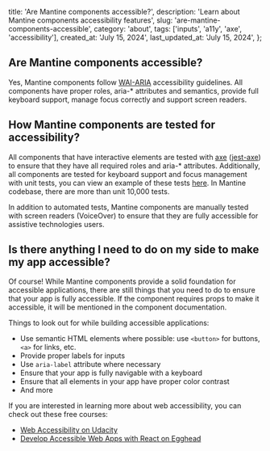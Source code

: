 
  title: 'Are Mantine components accessible?',
  description:
    'Learn about Mantine components accessibility features',
  slug: 'are-mantine-components-accessible',
  category: 'about',
  tags: ['inputs', 'a11y', 'axe', 'accessibility'],
  created_at: 'July 15, 2024',
  last_updated_at: 'July 15, 2024',
};


## Are Mantine components accessible?

Yes, Mantine components follow [WAI-ARIA](https://www.w3.org/WAI/standards-guidelines/aria/)
accessibility guidelines. All components have proper roles, aria-\* attributes and semantics,
provide full keyboard support, manage focus correctly and support screen readers.

## How Mantine components are tested for accessibility?

All components that have interactive elements are tested with [axe](https://www.deque.com/axe/)
([jest-axe](https://www.npmjs.com/package/jest-axe)) to ensure that they have all required
roles and aria-\* attributes. Additionally, all components are tested for keyboard support
and focus management with unit tests, you can view an example of these tests [here](https://github.com/mantinedev/mantine/blob/master/packages/%40mantine/core/src/components/Tabs/Tabs.test.tsx).
In Mantine codebase, there are more than unit 10,000 tests.

In addition to automated tests, Mantine components are manually tested with screen readers
(VoiceOver) to ensure that they are fully accessible for assistive technologies users.

## Is there anything I need to do on my side to make my app accessible?

Of course! While Mantine components provide a solid foundation for accessible applications,
there are still things that you need to do to ensure that your app is fully accessible.
If the component requires props to make it accessible, it will be mentioned in the component
documentation.

Things to look out for while building accessible applications:

- Use semantic HTML elements where possible: use `<button>` for buttons, `<a>` for links, etc.
- Provide proper labels for inputs
- Use `aria-label` attribute where necessary
- Ensure that your app is fully navigable with a keyboard
- Ensure that all elements in your app have proper color contrast
- And more

If you are interested in learning more about web accessibility, you can check out these
free courses:

- [Web Accessibility on Udacity](https://www.udacity.com/course/web-accessibility--ud891)
- [Develop Accessible Web Apps with React on Egghead](https://egghead.io/courses/develop-accessible-web-apps-with-react)

